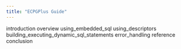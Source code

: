 ```yaml
---
title: "ECPGPlus Guide"
---
```




<div class="toctree" maxdepth="4">

introduction overview using\_embedded\_sql using\_descriptors building\_executing\_dynamic\_sql\_statements error\_handling reference conclusion

</div>
